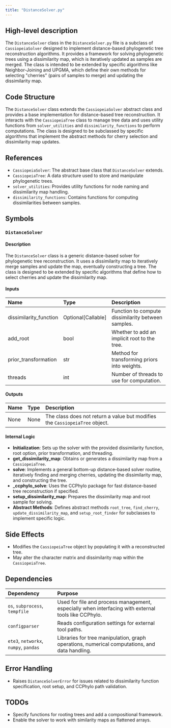 ```yaml
---
title: "DistanceSolver.py"
---
```


## High-level description

The `DistanceSolver` class in the `DistanceSolver.py` file is a subclass of `CassiopeiaSolver` designed to implement distance-based phylogenetic tree reconstruction algorithms. It provides a framework for solving phylogenetic trees using a dissimilarity map, which is iteratively updated as samples are merged. The class is intended to be extended by specific algorithms like Neighbor-Joining and UPGMA, which define their own methods for selecting "cherries" (pairs of samples to merge) and updating the dissimilarity map.

## Code Structure

The `DistanceSolver` class extends the `CassiopeiaSolver` abstract class and provides a base implementation for distance-based tree reconstruction. It interacts with the `CassiopeiaTree` class to manage tree data and uses utility functions from `solver_utilities` and `dissimilarity_functions` to perform computations. The class is designed to be subclassed by specific algorithms that implement the abstract methods for cherry selection and dissimilarity map updates.

## References

- `CassiopeiaSolver`: The abstract base class that `DistanceSolver` extends.
- `CassiopeiaTree`: A data structure used to store and manipulate phylogenetic trees.
- `solver_utilities`: Provides utility functions for node naming and dissimilarity map handling.
- `dissimilarity_functions`: Contains functions for computing dissimilarities between samples.

## Symbols

### `DistanceSolver`
#### Description
The `DistanceSolver` class is a generic distance-based solver for phylogenetic tree reconstruction. It uses a dissimilarity map to iteratively merge samples and update the map, eventually constructing a tree. The class is designed to be extended by specific algorithms that define how to select cherries and update the dissimilarity map.

#### Inputs
| Name | Type | Description |
|:-----|:-----|:------------|
| dissimilarity_function | Optional[Callable] | Function to compute dissimilarity between samples. |
| add_root | bool | Whether to add an implicit root to the tree. |
| prior_transformation | str | Method for transforming priors into weights. |
| threads | int | Number of threads to use for computation. |

#### Outputs
| Name | Type | Description |
|:-----|:-----|:------------|
| None | None | The class does not return a value but modifies the `CassiopeiaTree` object. |

#### Internal Logic
- **Initialization**: Sets up the solver with the provided dissimilarity function, root option, prior transformation, and threading.
- **get_dissimilarity_map**: Obtains or generates a dissimilarity map from a `CassiopeiaTree`.
- **solve**: Implements a general bottom-up distance-based solver routine, iteratively finding and merging cherries, updating the dissimilarity map, and constructing the tree.
- **_ccphylo_solve**: Uses the CCPhylo package for fast distance-based tree reconstruction if specified.
- **setup_dissimilarity_map**: Prepares the dissimilarity map and root sample for solving.
- **Abstract Methods**: Defines abstract methods `root_tree`, `find_cherry`, `update_dissimilarity_map`, and `setup_root_finder` for subclasses to implement specific logic.

## Side Effects
- Modifies the `CassiopeiaTree` object by populating it with a reconstructed tree.
- May alter the character matrix and dissimilarity map within the `CassiopeiaTree`.

## Dependencies
| Dependency | Purpose |
|:-----------|:--------|
| `os`, `subprocess`, `tempfile` | Used for file and process management, especially when interfacing with external tools like CCPhylo. |
| `configparser` | Reads configuration settings for external tool paths. |
| `ete3`, `networkx`, `numpy`, `pandas` | Libraries for tree manipulation, graph operations, numerical computations, and data handling. |

## Error Handling
- Raises `DistanceSolverError` for issues related to dissimilarity function specification, root setup, and CCPhylo path validation.

## TODOs
- Specify functions for rooting trees and add a compositional framework.
- Enable the solver to work with similarity maps as flattened arrays.